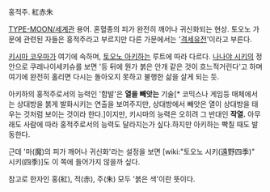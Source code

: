 홍적주. 紅赤朱

[[TYPE-MOON/세계관]] 용어.
혼혈종의 피가 완전히 깨어나 귀신화되는 현상. 토오노 가문에 관련된 자들은 홍적주라고 부르지만 다른 가문에서는 '[[격세유전]]'이라고 부른다.

[[키시마 코우마]]가 여기에 속하며, [[토오노 아키하]]는 루트에 따라 다르다.
[[나나야 시키]]의 정안으로 쿠레나이세키슈를 보면 '등 뒤에 뭔가 붉은 안개 같은 것이 흐느적거린다'고 하며 여기에 완전히 홀리면 다시는 돌아오지 못하고 불행한 삶을 살게 되는 듯.

아키하의 홍적주로서의 능력인 '함발'은 '''열을 빼앗는''' 기술[* 코믹스나 게임등 매체에서는 상대방을 붉게 발화시키는 연출을 보여주지만, 상대방에서 빼앗은 열이 상대방을 태우는 것처럼 보이는 것이라 한다.]이지만, 키시마의 능력은 오히려 그 반대인 '''작열.''' 아무래도 사람에 따라 홍적주로서의 능력도 달라지는가 싶다.하지만 아키하는 빡칠 때도 발동한다.

근데 '마(魔)의 피가 깨어나 귀신화'라는 설정을 보면 [wiki:"토오노 시키(遠野四季)" 시키(四季)]도 이 쪽에 들어가지 않을까 싶다.

참고로 한자인 홍(紅), 적(赤), 주(朱) 모두 '붉은 색'이란 뜻이다.
